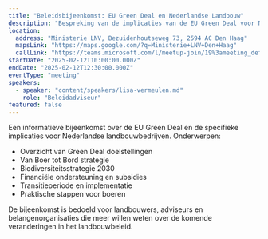 ```yaml
---
title: "Beleidsbijeenkomst: EU Green Deal en Nederlandse Landbouw"
description: "Bespreking van de implicaties van de EU Green Deal voor Nederlandse landbouwbedrijven."
location:
  address: "Ministerie LNV, Bezuidenhoutseweg 73, 2594 AC Den Haag"
  mapsLink: "https://maps.google.com/?q=Ministerie+LNV+Den+Haag"
  callLink: "https://teams.microsoft.com/l/meetup-join/19%3ameeting_def456"
startDate: "2025-02-12T10:00:00.000Z"
endDate: "2025-02-12T12:30:00.000Z"
eventType: "meeting"
speakers:
  - speaker: "content/speakers/lisa-vermeulen.md"
    role: "Beleidadviseur"
featured: false
---
```


Een informatieve bijeenkomst over de EU Green Deal en de specifieke implicaties voor Nederlandse landbouwbedrijven. Onderwerpen:

- Overzicht van Green Deal doelstellingen
- Van Boer tot Bord strategie
- Biodiversiteitsstrategie 2030
- Financiële ondersteuning en subsidies
- Transitieperiode en implementatie
- Praktische stappen voor boeren

De bijeenkomst is bedoeld voor landbouwers, adviseurs en belangenorganisaties die meer willen weten over de komende veranderingen in het landbouwbeleid.

